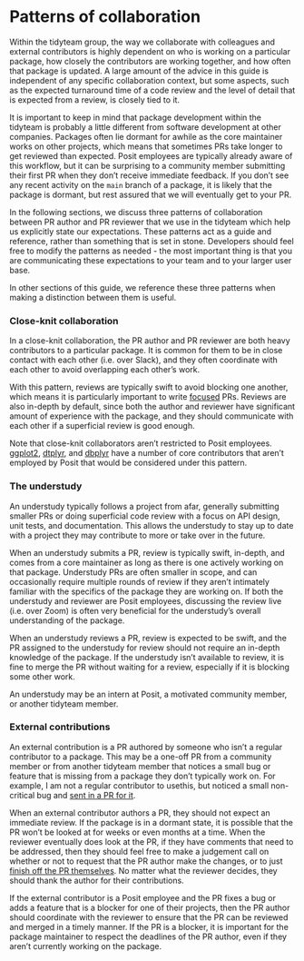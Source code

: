 # Patterns of collaboration {#sec-patterns-of-collaboration .unnumbered}

Within the tidyteam group, the way we collaborate with colleagues and external contributors is highly dependent on who is working on a particular package, how closely the contributors are working together, and how often that package is updated.
A large amount of the advice in this guide is independent of any specific collaboration context, but some aspects, such as the expected turnaround time of a code review and the level of detail that is expected from a review, is closely tied to it.

It is important to keep in mind that package development within the tidyteam is probably a little different from software development at other companies.
Packages often lie dormant for awhile as the core maintainer works on other projects, which means that sometimes PRs take longer to get reviewed than expected.
Posit employees are typically already aware of this workflow, but it can be surprising to a community member submitting their first PR when they don't receive immediate feedback.
If you don't see any recent activity on the `main` branch of a package, it is likely that the package is dormant, but rest assured that we will eventually get to your PR.

In the following sections, we discuss three patterns of collaboration between PR author and PR reviewer that we use in the tidyteam which help us explicitly state our expectations.
These patterns act as a guide and reference, rather than something that is set in stone.
Developers should feel free to modify the patterns as needed - the most important thing is that you are communicating these expectations to your team and to your larger user base.

In other sections of this guide, we reference these three patterns when making a distinction between them is useful.

### Close-knit collaboration {#sec-close-knit-collaboration}

In a close-knit collaboration, the PR author and PR reviewer are both heavy contributors to a particular package.
It is common for them to be in close contact with each other (i.e. over Slack), and they often coordinate with each other to avoid overlapping each other's work.

With this pattern, reviews are typically swift to avoid blocking one another, which means it is particularly important to write [focused](#sec-focused) PRs.
Reviews are also in-depth by default, since both the author and reviewer have significant amount of experience with the package, and they should communicate with each other if a superficial review is good enough.

Note that close-knit collaborators aren't restricted to Posit employees.
[ggplot2](https://github.com/tidyverse/ggplot2/blob/d7f22413efea3dd2a7c9effff05d4b2aa2c2d300/DESCRIPTION#L4-L22), [dtplyr](https://github.com/tidyverse/dtplyr/blob/68988ec96348e4746c1e200bca707c000f4f6bd1/DESCRIPTION#L4-L10), and [dbplyr](https://github.com/tidyverse/dbplyr/blob/7b0ed3047c0bb24b29fef58134b19b845e194a45/DESCRIPTION#L5-L10) have a number of core contributors that aren't employed by Posit that would be considered under this pattern.

### The understudy {#sec-the-understudy}

An understudy typically follows a project from afar, generally submitting smaller PRs or doing superficial code review with a focus on API design, unit tests, and documentation.
This allows the understudy to stay up to date with a project they may contribute to more or take over in the future.

When an understudy submits a PR, review is typically swift, in-depth, and comes from a core maintainer as long as there is one actively working on that package.
Understudy PRs are often smaller in scope, and can occasionally require multiple rounds of review if they aren't intimately familiar with the specifics of the package they are working on.
If both the understudy and reviewer are Posit employees, discussing the review live (i.e. over Zoom) is often very beneficial for the understudy's overall understanding of the package.

When an understudy reviews a PR, review is expected to be swift, and the PR assigned to the understudy for review should not require an in-depth knowledge of the package.
If the understudy isn't available to review, it is fine to merge the PR without waiting for a review, especially if it is blocking some other work.

An understudy may be an intern at Posit, a motivated community member, or another tidyteam member.

### External contributions {#sec-external-contributions}

An external contribution is a PR authored by someone who isn't a regular contributor to a package.
This may be a one-off PR from a community member or from another tidyteam member that notices a small bug or feature that is missing from a package they don't typically work on.
For example, I am not a regular contributor to usethis, but noticed a small non-critical bug and [sent in a PR for it](https://github.com/r-lib/usethis/pull/1786).

When an external contributor authors a PR, they should not expect an immediate review.
If the package is in a dormant state, it is possible that the PR won't be looked at for weeks or even months at a time.
When the reviewer eventually does look at the PR, if they have comments that need to be addressed, then they should feel free to make a judgement call on whether or not to request that the PR author make the changes, or to just [finish off the PR themselves](#sec-finishing-off-an-external-contribution).
No matter what the reviewer decides, they should thank the author for their contributions.

If the external contributor is a Posit employee and the PR fixes a bug or adds a feature that is a blocker for one of their projects, then the PR author should coordinate with the reviewer to ensure that the PR can be reviewed and merged in a timely manner.
If the PR is a blocker, it is important for the package maintainer to respect the deadlines of the PR author, even if they aren't currently working on the package.
